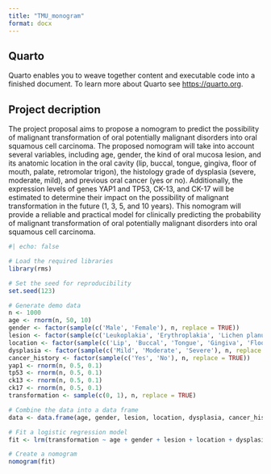```yaml
---
title: "TMU_monogram"
format: docx
---
```


## Quarto

Quarto enables you to weave together content and executable code into a finished document. To learn more about Quarto see <https://quarto.org>.

## Project decription

The project proposal aims to propose a nomogram to predict the possibility of malignant transformation of oral potentially malignant disorders into oral squamous cell carcinoma. The proposed nomogram will take into account several variables, including age, gender, the kind of oral mucosa lesion, and its anatomic location in the oral cavity (lip, buccal, tongue, gingiva, floor of mouth, palate, retromolar trigon), the histology grade of dysplasia (severe, moderate, mild), and previous oral cancer (yes or no). Additionally, the expression levels of genes YAP1 and TP53, CK-13, and CK-17 will be estimated to determine their impact on the possibility of malignant transformation in the future (1, 3, 5, and 10 years). This nomogram will provide a reliable and practical model for clinically predicting the probability of malignant transformation of oral potentially malignant disorders into oral squamous cell carcinoma.

```r
#| echo: false

# Load the required libraries
library(rms)

# Set the seed for reproducibility
set.seed(123)

# Generate demo data
n <- 1000
age <- rnorm(n, 50, 10)
gender <- factor(sample(c('Male', 'Female'), n, replace = TRUE))
lesion <- factor(sample(c('Leukoplakia', 'Erythroplakia', 'Lichen planus'), n, replace = TRUE))
location <- factor(sample(c('Lip', 'Buccal', 'Tongue', 'Gingiva', 'Floor of mouth', 'Palate', 'Retromolar trigon'), n, replace = TRUE))
dysplasia <- factor(sample(c('Mild', 'Moderate', 'Severe'), n, replace = TRUE))
cancer_history <- factor(sample(c('Yes', 'No'), n, replace = TRUE))
yap1 <- rnorm(n, 0.5, 0.1)
tp53 <- rnorm(n, 0.5, 0.1)
ck13 <- rnorm(n, 0.5, 0.1)
ck17 <- rnorm(n, 0.5, 0.1)
transformation <- sample(c(0, 1), n, replace = TRUE)

# Combine the data into a data frame
data <- data.frame(age, gender, lesion, location, dysplasia, cancer_history, yap1, tp53, ck13, ck17, transformation)

# Fit a logistic regression model
fit <- lrm(transformation ~ age + gender + lesion + location + dysplasia + cancer_history + yap1 + tp53 + ck13 + ck17, data = data)

# Create a nomogram
nomogram(fit)

```

<!-- The `echo: false` option disables the printing of code (only output is displayed).-->
